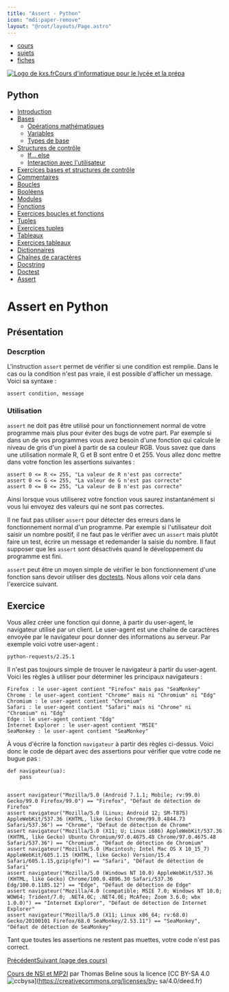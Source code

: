```yaml
---
title: "Assert - Python"
icon: "mdi:paper-remove"
layout: "@root/layouts/Page.astro"
---
```


  * [cours](https://kxs.fr/cours/)
  * [sujets](https://kxs.fr/sujets/)
  * [fiches](https://kxs.fr/fiches/)

[![Logo de kxs.fr](/img/logo.svg)](https://kxs.fr/)[Cours d'informatique pour
le lycée et la prépa](https://kxs.fr/cours/)

## Python

  * [Introduction](.)
  * [Bases](bases)
    * [Opérations mathématiques](operations)
    * [Variables](variables)
    * [Types de base](types-de-base)
  * [Structures de contrôle](structures-de-controle)
    * [If… else](if-else)
    * [Interaction avec l'utilisateur](interaction)
  * [Exercices bases et structures de contrôle](exercices-bases-structures)
  * [Commentaires](commentaires)
  * [Boucles](boucles)
  * [Booléens](booleens)
  * [Modules](modules)
  * [Fonctions](fonctions)
  * [Exercices boucles et fonctions](exercices-boucles-fonctions)
  * [Tuples](tuples)
  * [Exercices tuples](exercices-tuples)
  * [Tableaux](tableaux)
  * [Exercices tableaux](exercices-tableaux)
  * [Dictionnaires](dictionnaires)
  * [Chaînes de caractères](chaines-de-caracteres)
  * [Docstring](docstring)
  * [Doctest](doctest)
  * [Assert](assert)

# Assert en Python

## Présentation

### Descrption

L'instruction `assert` permet de vérifier si une condition est remplie. Dans
le cas ou la condition n'est pas vraie, il est possible d'afficher un message.
Voici sa syntaxe :

    
    
    assert condition, message

### Utilisation

`assert` ne doit pas être utilisé pour un fonctionnement normal de votre
programme mais plus pour éviter des bugs de votre part. Par exemple si dans un
de vos programmes vous avez besoin d'une fonction qui calcule le niveau de
gris d'un pixel à partir de sa couleur RGB. Vous savez que dans une
utilisation normale R, G et B sont entre 0 et 255. Vous allez donc mettre dans
votre fonction les assertions suivantes :

    
    
    assert 0 <= R <= 255, "La valeur de R n'est pas correcte"
    assert 0 <= G <= 255, "La valeur de G n'est pas correcte"
    assert 0 <= B <= 255, "La valeur de B n'est pas correcte"

Ainsi lorsque vous utiliserez votre fonction vous saurez instantanément si
vous lui envoyez des valeurs qui ne sont pas correctes.

Il ne faut pas utiliser `assert` pour détecter des erreurs dans le
fonctionnement normal d'un programme. Par exemple si l'utilisateur doit saisir
un nombre positif, il ne faut pas le vérifier avec un `assert` mais plutôt
faire un test, écrire un message et redemander la saisie du nombre. Il faut
supposer que les `assert` sont désactivés quand le développement du programme
est fini.

`assert` peut être un moyen simple de vérifier le bon fonctionnement d'une
fonction sans devoir utiliser des [doctests](/cours/python/doctest). Nous
allons voir cela dans l'exercice suivant.

## Exercice

Vous allez créer une fonction qui donne, à partir du user-agent, le navigateur
utilisé par un client. Le user-agent est une chaîne de caractères envoyée par
le navigateur pour donner des informations au serveur. Par exemple voici votre
user-agent :

    
    
    python-requests/2.25.1

Il n'est pas toujours simple de trouver le navigateur à partir du user-agent.
Voici les règles à utiliser pour déterminer les principaux navigateurs :

    
    
    Firefox : le user-agent contient "Firefox" mais pas "SeaMonkey"
    Chrome : le user-agent contient "Chrome" mais ni "Chromium" ni "Edg"
    Chromium : le user-agent contient "Chromium"
    Safari : le user-agent contient "Safari" mais ni "Chrome" ni "Chromium" ni "Edg"
    Edge : le user-agent contient "Edg"
    Internet Explorer : le user-agent contient "MSIE"
    SeaMonkey : le user-agent contient "SeaMonkey"

À vous d'écrire la fonction `navigateur` à partir des règles ci-dessus. Voici
donc le code de départ avec des assertions pour vérifier que votre code ne
bugue pas :

    
    
    def navigateur(ua):
    	pass
    
    
    assert navigateur("Mozilla/5.0 (Android 7.1.1; Mobile; rv:99.0) Gecko/99.0 Firefox/99.0") == "Firefox", "Défaut de détection de Firefox"
    assert navigateur("Mozilla/5.0 (Linux; Android 12; SM-T875) AppleWebKit/537.36 (KHTML, like Gecko) Chrome/99.0.4844.73 Safari/537.36") == "Chrome", "Défaut de détection de Chrome"
    assert navigateur("Mozilla/5.0 (X11; U; Linux i686) AppleWebKit/537.36 (KHTML, like Gecko) Ubuntu Chromium/97.0.4675.48 Chrome/97.0.4675.48 Safari/537.36") == "Chromium", "Défaut de détection de Chromium"
    assert navigateur("Mozilla/5.0 (Macintosh; Intel Mac OS X 10_15_7) AppleWebKit/605.1.15 (KHTML, like Gecko) Version/15.4 Safari/605.1.15,gzip(gfe)") == "Safari", "Défaut de détection de Safari"
    assert navigateur("Mozilla/5.0 (Windows NT 10.0) AppleWebKit/537.36 (KHTML, like Gecko) Chrome/100.0.4896.30 Safari/537.36 Edg/100.0.1185.12") == "Edge", "Défaut de détection de Edge"
    assert navigateur("Mozilla/4.0 (compatible; MSIE 7.0; Windows NT 10.0; WOW64; Trident/7.0; .NET4.0C; .NET4.0E; McAfee; Zoom 3.6.0; wbx 1.0.0)") == "Internet Explorer", "Défaut de détection de Internet Explorer"
    assert navigateur("Mozilla/5.0 (X11; Linux x86_64; rv:68.0) Gecko/20100101 Firefox/68.0 SeaMonkey/2.53.11") == "SeaMonkey", "Défaut de détection de SeaMonkey"

Tant que toutes les assertions ne restent pas muettes, votre code n'est pas
correct.

[Précédent](doctest)[Suivant (page des cours)](..)

[Cours de NSI et MP2I](https://kxs.fr/cours/) par Thomas Beline sous la
licence [CC BY-SA 4.0
![ccbysa](/img/ccbysa.svg)](https://creativecommons.org/licenses/by-
sa/4.0/deed.fr)

